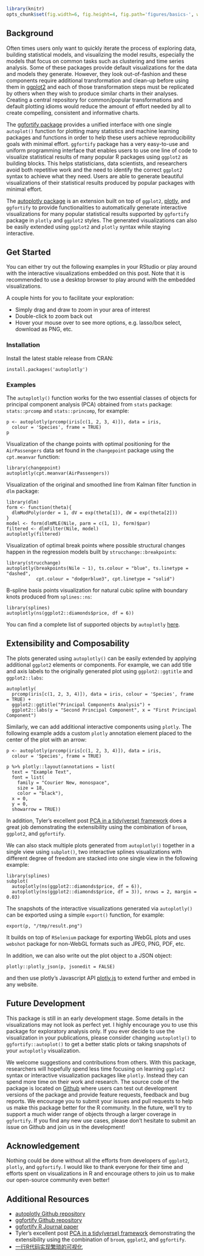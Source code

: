 <!--
%\VignetteEngine{knitr::knitr}
%\VignetteIndexEntry{Introduction to ggfortify package}
-->

```r
library(knitr)
opts_chunk$set(fig.width=6, fig.height=4, fig.path='figures/basics-', warning=FALSE, eval = FALSE)
```

## Background

Often times users only want to quickly iterate the process of exploring data, building statistical models, and visualizing the model results, especially the models that focus on common tasks such as clustering and time series analysis. Some of these packages provide default visualizations for the data and models they generate. However, they look out-of-fashion and these components require additional transformation and clean-up before using them in [ggplot2](http://ggplot2.tidyverse.org/) and each of those transformation steps must be replicated by others when they wish to produce similar charts in their analyses. Creating a central repository for common/popular transformations and default plotting idioms would reduce the amount of effort needed by all to create compelling, consistent and informative charts.

The [ggfortify package](https://CRAN.R-project.org/package=ggfortify) provides a unified interface with one single `autoplot()` function for plotting many statistics and machine learning packages and functions in order to help these users achieve reproducibility goals with minimal effort. `ggfortify` package has a very easy-to-use and uniform programming interface that enables users to use one line of code to visualize statistical results of many popular R packages using `ggplot2` as building blocks. This helps statisticians, data scientists, and researchers avoid both repetitive work and the need to identify the correct `ggplot2` syntax to achieve what they need. Users are able to generate beautiful visualizations of their statistical results produced by popular packages with minimal effort.

The [autoplotly package](https://github.com/terrytangyuan/autoplotly) is an extension built on top of `ggplot2`, [plotly](https://plot.ly/), and `ggfortify` to provide functionalities to automatically generate interactive visualizations for many popular statistical results supported by `ggfortify` package in `plotly` and `ggplot2` styles. The generated visualizations can also be easily extended using `ggplot2` and `plotly` syntax while staying interactive.

## Get Started

You can either try out the following examples in your RStudio or play around with the interactive visualizations embedded on this post. Note that it is recommended to use a desktop browser to play around with the embedded visualizations.

A couple hints for you to facilitate your exploration:

* Simply drag and draw to zoom in your area of interest
* Double-click to zoom back out
* Hover your mouse over to see more options, e.g. lasso/box select, download as PNG, etc.


### Installation

Install the latest stable release from CRAN:

```
install.packages('autoplotly')
```

### Examples


The `autoplotly()` function works for the two essential classes of objects for principal component analysis (PCA) obtained from `stats` package: `stats::prcomp` and `stats::princomp`, for example:

```
p <- autoplotly(prcomp(iris[c(1, 2, 3, 4)]), data = iris,
  colour = 'Species', frame = TRUE)
p
```


Visualization of the change points with optimal positioning for the `AirPassengers` data set
found in the `changepoint` package using the `cpt.meanvar` function:

```
library(changepoint)
autoplotly(cpt.meanvar(AirPassengers))
```

Visualization of the original and smoothed line from Kalman filter function in `dlm` package:

```
library(dlm)
form <- function(theta){
  dlmModPoly(order = 1, dV = exp(theta[1]), dW = exp(theta[2]))
}
model <- form(dlmMLE(Nile, parm = c(1, 1), form)$par)
filtered <- dlmFilter(Nile, model)
autoplotly(filtered)
```

Visualization of optimal break points where possible structural changes happen in the
regression models built by `strucchange::breakpoints`:

```
library(strucchange)
autoplotly(breakpoints(Nile ~ 1), ts.colour = "blue", ts.linetype = "dashed",
           cpt.colour = "dodgerblue3", cpt.linetype = "solid")
```

B-spline basis points visualization for natural cubic spline with boundary knots produced
from `splines::ns`:

```
library(splines)
autoplotly(ns(ggplot2::diamonds$price, df = 6))
```

You can find a complete list of supported objects by `autoplotly` [here](https://github.com/sinhrks/ggfortify#coverage).

## Extensibility and Composability

The plots generated using `autoplotly()` can be easily extended by applying additional
`ggplot2` elements or components. For example, we can add title and axis labels to the
originally generated plot using `ggplot2::ggtitle` and `ggplot2::labs`:

```
autoplotly(
  prcomp(iris[c(1, 2, 3, 4)]), data = iris, colour = 'Species', frame = TRUE) +
  ggplot2::ggtitle("Principal Components Analysis") +
  ggplot2::labs(y = "Second Principal Component", x = "First Principal Component")
```

Similarly, we can add additional interactive components using `plotly`. The following
example adds a custom `plotly` annotation element placed to the center of the plot with an arrow:


```
p <- autoplotly(prcomp(iris[c(1, 2, 3, 4)]), data = iris,
  colour = 'Species', frame = TRUE)

p %>% plotly::layout(annotations = list(
  text = "Example Text",
  font = list(
    family = "Courier New, monospace",
    size = 18,
    color = "black"),
  x = 0,
  y = 0,
  showarrow = TRUE))
```


In addition, Tyler's excellent post [PCA in a tidy(verse) framework](https://tbradley1013.github.io/2018/02/01/pca-in-a-tidy-verse-framework/)
does a great job demonstrating the extensibility using the combination of `broom`, `ggplot2`, and `ggfortify`.

We can also stack multiple plots generated from `autoplotly()` together in a single view
using `subplot()`, two interactive splines visualizations with different degree of freedom
are stacked into one single view in the following example:

```
library(splines)
subplot(
  autoplotly(ns(ggplot2::diamonds$price, df = 6)),
  autoplotly(ns(ggplot2::diamonds$price, df = 3)), nrows = 2, margin = 0.03)
```

The snapshots of the interactive visualizations generated via `autoplotly()` can be exported using
a simple `export()` function, for example:

```
export(p, "/tmp/result.png")
```

It builds on top of `RSelenium` package for exporting WebGL plots and uses `webshot` package for non-WebGL formats such as JPEG, PNG, PDF, etc.

In addition, we can also write out the plot object to a JSON object:

```
plotly::plotly_json(p, jsonedit = FALSE)
```
and then use plotly's Javascript API [plotly.js](https://plot.ly/javascript/) to extend further and embed in any website.

## Future Development

This package is still in an early development stage. Some details in the visualizations may not
look as perfect yet. I highly encourage you to use this package for exploratory analysis only.
If you ever decide to use the visualization in your publications, please consider changing
`autoplotly()` to `ggfortify::autoplot()` to get a better static plots or taking snapshots
of your `autoplotly` visualization.

We welcome suggestions and contributions from others. With this package, researchers will hopefully
spend less time focusing on learning `ggplot2` syntax or interactive visualization packages like `plotly`.
Instead they can spend more time on their work and research. The source code of the package is located on
 [Github](https://github.com/terrytangyuan/autoplotly) where users can test out development versions of
 the package and provide feature requests, feedback and bug reports. We encourage you to submit your
 issues and pull requests to help us make this package better for the R community.
 In the future, we'll try to support a much wider range of objects through a larger coverage in `ggfortify`.
 If you find any new use cases, please don't hesitate to submit an issue on Github and join us in the development!

## Acknowledgement

Nothing could be done without all the efforts from developers of `ggplot2`, `plotly`, and `ggfortify`. I would like to thank
everyone for their time and efforts spent on visualizations in R and encourage others to join us to make our open-source
community even better!

## Additional Resources

* [autoplotly Github repository](https://github.com/terrytangyuan/autoplotly)
* [ggfortify Github repository](https://github.com/sinhrks/ggfortify)
* [ggfortify R Journal paper](https://journal.r-project.org/archive/2016-2/tang-horikoshi-li.pdf)
* Tyler's excellent post [PCA in a tidy(verse) framework](https://tbradley1013.github.io/2018/02/01/pca-in-a-tidy-verse-framework/)
demonstrating the extensibility using the combination of `broom`, `ggplot2`, and `ggfortify`.
* [一行R代码实现繁琐的可视化](https://terrytangyuan.github.io/2015/11/24/ggfortify-intro/)
